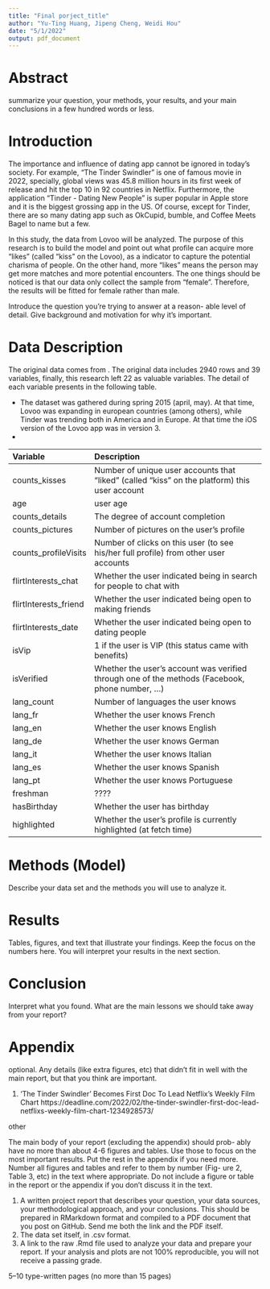 ```yaml
---
title: "Final porject_title"
author: "Yu-Ting Huang, Jipeng Cheng, Weidi Hou"
date: "5/1/2022"
output: pdf_document
---
```


# Abstract
summarize your question, your methods, your results, and your main conclusions in a few hundred words or less.

# Introduction
The importance and influence of dating app cannot be ignored in today's society. For example, "The Tinder Swindler" is one of famous movie in 2022, specially,  global views was 45.8 million hours in its first week of release and hit the top 10 in 92 countries in Netflix. Furthermore, the application "Tinder - Dating New People" is super popular in Apple store and it is the biggest grossing app in the US. Of course, except for Tinder, there are so many dating app such as OkCupid, bumble, and Coffee Meets Bagel to name but a few. 

In this study, the data from Lovoo will be analyzed. The purpose of this research is to build the model and point out what profile can acquire more "likes" (called "kiss" on the Lovoo), as a indicator to capture the potential charisma of people. On the other hand, more "likes" means the person may get more matches and more potential encounters. The one things should be noticed is that our data only collect the sample from "female". Therefore, the results will be fitted for female rather than male.



Introduce the question you’re trying to answer at a reason- able level of detail. Give background and motivation for why it’s important.

# Data Description

The original data comes from \href{https://www.kaggle.com/datasets/jmmvutu/dating-app-lovoo-user-profiles?select=lovoo_v3_users_api-results.csv}{Dating App User Profiles' stats - Lovoo v3}. The original data includes 2940 rows and 39 variables, finally, this research left 22 as valuable variables. The detail of each variable presents in the following table.

-
The dataset was gathered during spring 2015 (april, may). At that time, Lovoo was expanding in european countries (among others), while Tinder was trending both in America and in Europe.
At that time the iOS version of the Lovoo app was in version 3.
-

|Variable   |Description|
|:---   |:----------|
|counts_kisses   |Number of unique user accounts that "liked" (called "kiss" on the platform) this user account|
|age   |user age|
|counts_details   |The degree of account completion|
|counts_pictures   |Number of pictures on the user's profile|
|counts_profileVisits  |Number of clicks on this user (to see his/her full profile) from other user accounts|
|flirtInterests_chat   |Whether the user indicated being in search for people to chat with|
|flirtInterests_friend   |Whether the user indicated being open to making friends|
|flirtInterests_date  |Whether the user indicated being open to dating people|
|isVip   |1 if the user is VIP (this status came with benefits)|
|isVerified  |Whether the user's account was verified through one of the methods (Facebook, phone number, ...)|
|lang_count   |Number of languages the user knows|
|lang_fr   |Whether the user knows French|
|lang_en  |Whether the user knows English|
|lang_de   |Whether the user knows German|
|lang_it   |Whether the user knows Italian|
|lang_es   |Whether the user knows Spanish|
|lang_pt   |Whether the user knows Portuguese|
|freshman   |????|
|hasBirthday  |Whether the user has birthday|
|highlighted   |Whether the user's profile is currently highlighted (at fetch time)|

# Methods (Model)
Describe your data set and the methods you will use to analyze it.

# Results
Tables, figures, and text that illustrate your findings. Keep the focus on the numbers here. You will interpret your results in the next section.

# Conclusion
Interpret what you found. What are the main lessons we should take away from your report?

# Appendix
optional. Any details (like extra figures, etc) that didn’t fit in well with the main report, but that you think are important.

1. ‘The Tinder Swindler’ Becomes First Doc To Lead Netflix’s Weekly Film Chart https://deadline.com/2022/02/the-tinder-swindler-first-doc-lead-netflixs-weekly-film-chart-1234928573/




other


The main body of your report (excluding the appendix) should prob- ably have no more than about 4-6 figures and tables. Use those to focus on the most important results. Put the rest in the appendix if you need more. Number all figures and tables and refer to them by number (Fig- ure 2, Table 3, etc) in the text where appropriate. Do not include a figure or table in the report or the appendix if you don’t discuss it in the text.

1. A written project report that describes your question, your data sources, your methodological approach, and your conclusions. This should be prepared in RMarkdown format and compiled to a PDF document that you post on GitHub. Send me both the link and the PDF itself.
2. The data set itself, in .csv format.
3. A link to the raw .Rmd file used to analyze your data and prepare your report. If your analysis and plots are not 100% reproducible, you will not receive a passing grade.

5–10 type-written pages (no more than 15 pages)
